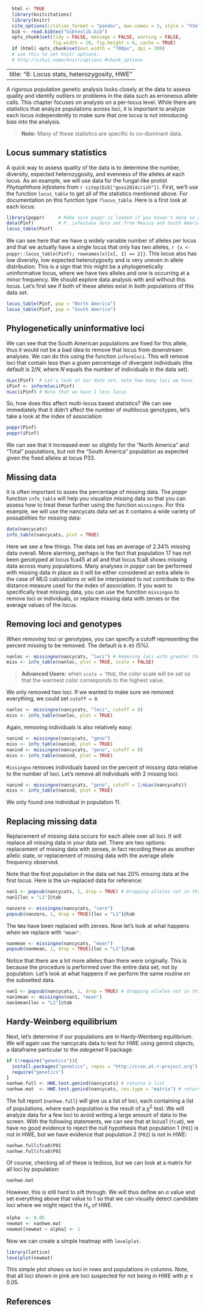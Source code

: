 ```r
  html <- TRUE
  library(knitcitations)
  library(knitr)
  cite_options(citation_format = "pandoc", max.names = 3, style = "html", hyperlink = "to.doc")
  bib <- read.bibtex("bibtexlib.bib")
  opts_chunk$set(tidy = FALSE, message = FALSE, warning = FALSE, 
                 fig.width = 10, fig.height = 6, cache = TRUE)
  if (html) opts_chunk$set(out.width = "700px", dpi = 300)
  # use this to set knitr options: 
  # http://yihui.name/knitr/options #chunk_options
```
---
title: "6: Locus stats, heterozygosity, HWE"
---

A rigorous population genetic analysis looks closely at the data to assess quality and identify outliers or problems in the data such as erroneous allele calls. This chapter focuses on analysis on a per-locus level. While there are statistics that analyze populations across loci, it is important to analyze each locus independently to make sure that one locus is not introducing
bias into the analysis. 

> **Note:** Many of these statistics are specific to co-dominant data. 

Locus summary statistics
-----

A quick way to assess quality of the data is to determine the number, diversity,
expected heterozygosity, and evenness of the alleles at each locus. As an 
example, we will use data for the fungal-like protist *Phytophthora infestans* from 
`r citep(bib["goss2014irish"])`. First, we'll use the function `locus_table` to get 
all of the statistics mentioned above. For documentation on this function type 
`?locus_table`. Here is a first look at each locus:

```r
library(poppr)     # Make sure poppr is loaded if you haven't done so already.
data(Pinf)         # P. infestans data set from Mexico and South America
locus_table(Pinf)
```

We can see here that we have q widely variable number of alleles per locus and 
that we actually have a single locus that only has two alleles, 
`r {x <- poppr::locus_table(Pinf); rownames(x)[x[, 1] == 2]}`. 
This locus also has low diversity, low expected heterozygosity
and is very uneven in allele distribution. This is a sign that this might be a phylogenetically
uninformative locus, where we have two alleles and one is occurring at a minor
frequency. We should explore data analysis with and without this locus. Let's
first see if both of these alleles exist in both populations of this data set.

```r
locus_table(Pinf, pop = "North America")
locus_table(Pinf, pop = "South America")
```

Phylogenetically uninformative loci
-----

We can see that the South American populations are fixed for this allele, thus 
it would not be a bad idea to remove that locus from downstream analyses. We can
do this using the function `informloci`. This will remove loci that contain less
than a given percentage of divergent individuals (the default is $2/N$, where 
$N$ equals the number of individuals in the data set). 

```r
nLoc(Pinf)  # Let's look at our data set, note how many loci we have.
iPinf <- informloci(Pinf)
nLoc(iPinf) # Note that we have 1 less locus
```

So, how does this affect multi-locus based statistics? We can see immediately 
that it didn't affect the number of multilocus genotypes, let's take a look at
the index of association:

```r
poppr(Pinf)
poppr(iPinf)
```

We can see that it increased ever so slightly for the "North America" and "Total" populations, but not the "South America" population as expected given the fixed alleles at locus P33.

Missing data
----

It is often important to asses the percentage of missing data. The *poppr* function `info_table` will help you visualize missing data so that you can assess how to treat these further using the function `missingno`. For this example, we will use the nancycats data set as it contains a wide variety of possabilities for missing data:

```r
data(nancycats)
info_table(nancycats, plot = TRUE)
```

Here we see a few things. The data set has an average of 2.34% missing data
overall. More alarming, perhaps is the fact that population 17 has not been 
genotyped at locus fca45 at all and that locus fca8 shows missing data across
many populations. Many analyses in *poppr* can be performed with missing data in
place as it will be either considered an extra allele in the case of MLG
calculations or will be interpolated to not contribute to the distance measure
used for the index of association. If you want to specifically treat missing data,
you can use the function `missingno` to remove loci or individuals, or replace 
missing data with zeroes or the average values of the locus. 

Removing loci and genotypes
-----

When removing loci or genotypes, you can specify a cutoff representing the percent missing to be removed. The default is `0.05` (5%).

```r
nanloc <- missingno(nancycats, "loci") # Removing loci with greater than 5% missing.
miss <- info_table(nanloc, plot = TRUE, scale = FALSE)
```

> **Advanced Users:** when `scale = TRUE`, the color scale will be set so that 
the warmest color corresponds to the highest value. 

We only removed two loci. If we wanted to make sure we removed everything, we
could set `cutoff = 0`.

```r
nanloc <- missingno(nancycats, "loci", cutoff = 0)
miss <- info_table(nanloc, plot = TRUE)
```

Again, removing individuals is also relatively easy:

```r
nanind <- missingno(nancycats, "geno")
miss <- info_table(nanind, plot = TRUE)
nanind <- missingno(nancycats, "geno", cutoff = 0)
miss <- info_table(nanind, plot = TRUE) 
```

`Missingno` removes individuals based on the percent of missing data relative to
the number of loci. Let's remove all individuals with 2 missing loci:

```r
nanind <- missingno(nancycats, "geno", cutoff = 2/nLoc(nancycats))
miss <- info_table(nanind, plot = TRUE) 
```

We only found one individual in population 11.

Replacing missing data
----

Replacement of missing data occurs for each allele over all loci. It will replace all missing data in your data set. There are two options: replacement of
missing data with zeroes, in fact recoding these as another
allelic state, or replacement of missing data with the average allele 
frequency observed. 

Note that the first population in the data set has 20% missing data
at the first locus. Here is the un-replaced data for reference:

```r
nan1 <- popsub(nancycats, 1, drop = TRUE) # Dropping alleles not in that population.
nan1[loc = "L1"]@tab
```

```r
nanzero <- missingno(nancycats, "zero")
popsub(nanzero, 1, drop = TRUE)[loc = "L1"]@tab
```

The `NA`s have been replaced with zeroes. Now let's look at what happens when we
replace with `"mean"`.

```r
nanmean <- missingno(nancycats, "mean")
popsub(nanmean, 1, drop = TRUE)[loc = "L1"]@tab
```

Notice that there are a lot more alleles than there were originally. This is
because the procedure is performed over the entire data set, not by population.
Let's look at what happens if we perform the same routine on the subsetted data.

```r
nan1 <- popsub(nancycats, 1, drop = TRUE) # dropping alleles not in this population. 
nan1mean <- missingno(nan1, "mean")
nan1mean[loc = "L1"]@tab
```

Hardy-Weinberg equilibrium
-----

Next, let's determine if our  populations are in Hardy-Weinberg equilibrium. We will again use the nancycats data to test for HWE using genind objects, a dataframe particular to the *adegenet* R package: 

```r
if (!require("genetics")){ 
  install.packages("genetics", repos = "http://cran.at.r-project.org")
  require("genetics")
}
nanhwe.full <- HWE.test.genind(nancycats) # returns a list
nanhwe.mat  <- HWE.test.genind(nancycats, res.type = "matrix") # returns a matrix
```

The full report (`nanhwe.full`) will give us a list of loci, each containing a list of 
populations, where each population is the result of a $\chi^2$ test. We will analyze data for a few loci to avoid writing a large amount of data to the screen. With the following statements, we can see that at locus1 (`fca8`), we have no good evidence to reject the null hypothesis that population 1
(`P01`) is not in HWE, but we have evidence that population 2 (`P02`) is not in 
HWE:

```r
nanhwe.full$fca8$P01
nanhwe.full$fca8$P02
```

Of course, checking all of these is tedious, but we can look at a matrix for all loci by population:

```r
nanhwe.mat
```

However, this is still hard to sift through. We will thus define an $\alpha$ value
and set everything above that value to 1 so that we can visually detect candidate 
loci where we might reject the $H_o$ of HWE.

```r
alpha  <- 0.05
newmat <- nanhwe.mat
newmat[newmat > alpha] <- 1
```
Now we can create a simple heatmap with `levelplot`.

```r
library(lattice)
levelplot(newmat)
```

This simple plot shows us loci in rows and populations in columns. Note, that 
all loci shown in pink are loci suspected for not being in HWE with $p \leq 0.05$. 

References
----------

<!---------->